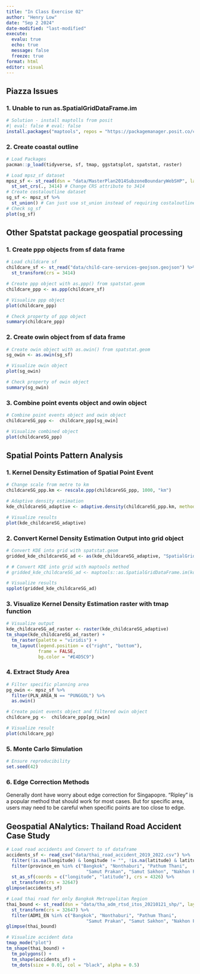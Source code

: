 ```yaml
---
title: "In Class Exercise 02"
author: "Henry Low"
date: "Sep 2 2024"
date-modified: "last-modified"
execute:
  evalu: true
  echo: true
  message: false
  freeze: true
format: html
editor: visual
---
```


## Piazza Issues

### 1. Unable to run as.SpatialGridDataFrame.im 

```r
# Solution - install maptolls from posit
#| eval: false # eval: false
install.packages("maptools", repos = "https://packagemanager.posit.co/cran/2023-10-13")
```

### 2. Create coastal outline

```r
# Load Packages
pacman::p_load(tidyverse, sf, tmap, ggstatsplot, spatstat, raster)

# Load mpsz_sf dataset
mpsz_sf <- st_read(dsn = "data/MasterPlan2014SubzoneBoundaryWebSHP", layer = "MP14_SUBZONE_WEB_PL") %>%
  st_set_crs(., 3414) # Change CRS attribute to 3414
# Create costaloutline dataset
sg_sf <- mpsz_sf %>%
  st_union() # Can just use st_union instead of requiring costaloutline dataset
# Check sg_sf
plot(sg_sf)
```
## Other Spatstat package geospatial processing

### 1. Create ppp objects from sf data frame

```r
# Load childcare sf
childcare_sf <- st_read("data/child-care-services-geojson.geojson") %>%
  st_transform(crs = 3414)

# Create ppp object with as.ppp() from spatstat.geom
childcare_ppp <- as.ppp(childcare_sf)

# Visualize ppp object
plot(childcare_ppp)
```
```r
# Check property of ppp object
summary(childcare_ppp)
```
### 2. Create owin object from sf data frame

```r
# Create owin object with as.owin() from spatstat.geom
sg_owin <- as.owin(sg_sf)

# Visualize owin object
plot(sg_owin)
```
```r
# Check property of owin object
summary(sg_owin)
```

### 3. Combine point events object and owin object

```r
# Combine point events object and owin object
childcareSG_ppp <-  childcare_ppp[sg_owin]

# Visualize combined object
plot(childcareSG_ppp)
```
## Spatial Points Pattern Analysis

### 1. Kernel Density Estimation of Spatial Point Event

```r
# Change scale from metre to km
childcareSG_ppp.km <- rescale.ppp(childcareSG_ppp, 1000, "km")

# Adaptive density estimation
kde_childcareSG_adaptive <- adaptive.density(childcareSG_ppp.km, method="kernel")

# Visualize results
plot(kde_childcareSG_adaptive)
```

### 2. Convert Kernel Density Estimation Output into grid object

```r
# Convert KDE into grid with spatstat.geom
gridded_kde_childcareSG_ad <- as(kde_childcareSG_adaptive, "SpatialGridDataFrame")

# # Convert KDE into grid with maptools method
# gridded_kde_childcareSG_ad <- maptools::as.SpatialGridDataFrame.im(kde_childcareSG_adaptive)

# Visualize results
spplot(gridded_kde_childcareSG_ad)
```
### 3. Visualize Kernel Density Estimation raster with tmap function

```r
# Visualize output
kde_childcareSG_ad_raster <- raster(kde_childcareSG_adaptive)
tm_shape(kde_childcareSG_ad_raster) + 
  tm_raster(palette = "viridis") +
  tm_layout(legend.position = c("right", "bottom"), 
            frame = FALSE,
            bg.color = "#E4D5C9")
```

### 4. Extract Study Area

```r
# Filter specific planning area
pg_owin <- mpsz_sf %>%
  filter(PLN_AREA_N == "PUNGGOL") %>%
  as.owin()

# Create point events object and filtered owin object
childcare_pg <-  childcare_ppp[pg_owin]

# Visualize result
plot(childcare_pg)  
```

### 5. Monte Carlo Simulation

```r
# Ensure reproducibility
set.seed(42)
```

### 6. Edge Correction Methods
Generally dont have worry about edge correction for Singapopre. "Ripley" is a popular method that should work for most cases.
But for specific area, users may need to be careful when specific points are too close to edge.

## Geospatial ANalytics: Thailand Road Accident Case Study

```r
# Load road accidents and Convert to sf dataframe
accidents_sf <- read_csv("data/thai_road_accident_2019_2022.csv") %>% 
  filter(!is.na(longitude) & longitude != "", !is.na(latitude) & latitude != "") %>%
  filter(province_en %in% c("Bangkok", "Nonthaburi", "Pathum Thani", 
                              "Samut Prakan", "Samut Sakhon", "Nakhon Pathom")) %>%
  st_as_sf(coords = c("longitude", "latitude"), crs = 4326) %>%
  st_transform(crs = 32647)
glimpse(accidents_sf) 
```

```r
# Load thai road for only Bangkok Metropolitan Region
thai_bound <- st_read(dsn = "data/tha_adm_rtsd_itos_20210121_shp/", layer = "tha_admbnda_adm1_rtsd_20220121") %>%
  st_transform(crs = 32647) %>%
  filter(ADM1_EN %in% c("Bangkok", "Nonthaburi", "Pathum Thani", 
                              "Samut Prakan", "Samut Sakhon", "Nakhon Pathom"))
glimpse(thai_bound)
```

```r
# Visualize accident data
tmap_mode("plot")
tm_shape(thai_bound) +
  tm_polygons() +
  tm_shape(accidents_sf) +
  tm_dots(size = 0.01, col = "black", alpha = 0.5)
```
